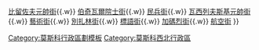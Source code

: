 {{Navbox
|name=莫斯科休金諾區
|title=[[休金諾區]]
|image=[[File:Flag of Schukino (municipality in Moscow).png|80px|alt=|休金諾區區旗]]

|group1= 街道
|list1= [[科涅夫元帥街]]{{.w}} [[比留佐夫元帥街]]{{.w}} [[伯奇瓦爾院士街]]{{.w}} [[民兵街]]{{.w}} [[瓦西列夫斯基元帥街]]{{.w}} [[藝術街]]{{.w}} [[別扎林街]]{{.w}} [[標語街]]{{.w}} [[加碼烈街]]{{.w}} [[航空街]]
}}<noinclude>

[[Category:莫斯科行政區劃模板]]
[[Category:莫斯科西北行政區]]